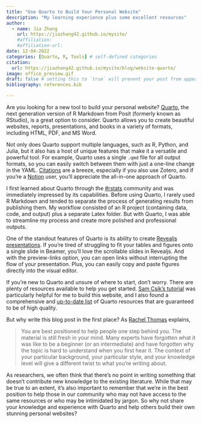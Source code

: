 ```yaml
---
title: "Use Quarto to Build Your Personal Website"
description: "My learning experience plus some excellent resources"
author:
  - name: Jia Zhang
    url: https://jiazhang42.github.io/mysite/ 
    #affiliation: 
    #affiliation-url:
date: 12-04-2022
categories: [Quarto, R, Tools] # self-defined categories
citation: 
  url: https://jiazhang42.github.io/mysite/blog/website-quarto/ 
image: office_preview.gif
draft: false # setting this to `true` will prevent your post from appearing on your listing page until you're ready!
bibliography: references.bib

---
```


<!-- [Quarto](https://quarto.org/) is a multi-language (e.g., R, Python, Julia), next generation version of R Markdown from RStudio (rebranded as Posit recently). It can create reports, presentations, websites, and books in HTML, PDF, MS Word, etc. -->

<!-- I learned about Quarto from [#rstats](https://twitter.com/hashtag/rstats?src=hashtag_click). Before that, I barely used R Markdown. I was more used to separating the result-generating process from publishing. My workflow was an R project (containing data, code, and output) plus a Latex folder. When I saw Quarto, I thought, this was the time to make a change. -->

<!-- Quarto has many unique features, such as a single `.qmd` file for all output formats. One can generate HTML, PDF, MS Word with a one-line change in the YAML. [Citations](https://quarto.org/docs/authoring/footnotes-and-citations.html) are super easy, especially for people who also work with Zotero. Besides, as a [Notion](https://www.notion.so/) user, I like all-in-one tools because there is always a universal logic underlying the diverse functions, then why bother to reinvent the wheel? -->

<!-- I first tried to use Quarto for my presentation because I was tired of Beamer. [Revealjs presentations](https://quarto.org/docs/presentations/revealjs/) created by Quarto are fantastic. Remember when you have to squeeze your table or figure into one slide only to find it too small for the audience? Revealjs gets you a scrollable slide. I also like the preview-links option, which allows one to open links without interrupting the presentation flow. Another convenient thing about Quarto is that you can copy and paste figures directly into the visual editor. With [all these features](https://quarto.org/docs/presentations/revealjs/demo/#/title-slide), the next step is to know some art about slide craft - how to put together slides that are functional and aesthetically pleasing. Emil Hvitfeldt keeps [an excellent blog](https://www.emilhvitfeldt.com/post/slidecraft-colors-fonts/) about this. -->

<!-- Soon after, I started to build this website with Quarto. As a complete novice, [Sam Csik's tutorial](https://ucsb-meds.github.io/creating-quarto-websites/) helped me a lot! I also bought a lot from [Sam Csik's website](https://samanthacsik.github.io/). -->

<!-- I recently found an up-to-date list of [Quarto resources](https://github.com/mcanouil/awesome-quarto). It is comprehensive and quality guaranteed. Why bother to write this blog? The reason is from a [blog post](https://medium.com/@racheltho/why-you-yes-you-should-blog-7d2544ac1045) by Rachel Thomas: -->

<!-- > You are best positioned to help people one step behind you. The material is still fresh in your mind. Many experts have forgotten what it was like to be a beginner (or an intermediate) and have forgotten why the topic is hard to understand when you first hear it. The context of your particular background, your particular style, and your knowledge level will give a different twist to what you're writing about. -->

<!-- Researchers often think there is no need to write something of no contribution (i.e., adding no value to the existing literature), which is definitely true to some extent. But remember, we are in the best position to help people in our neighborhood who may have no access to the resources or see those resources but are frightened by jargon. -->

<!-- \-\-\-\-\-\-- -->

Are you looking for a new tool to build your personal website? [Quarto](https://quarto.org/), the next generation version of R Markdown from Posit (formerly known as RStudio), is a great option to consider. Quarto allows you to create beautiful websites, reports, presentations, and books in a variety of formats, including HTML, PDF, and MS Word.

Not only does Quarto support multiple languages, such as R, Python, and Julia, but it also has a host of unique features that make it a versatile and powerful tool. For example, Quarto uses a single `.qmd` file for all output formats, so you can easily switch between them with just a one-line change in the YAML. [Citations](https://quarto.org/docs/authoring/footnotes-and-citations.html) are a breeze, especially if you also use Zotero, and if you're a [Notion](https://www.notion.so/) user, you'll appreciate the all-in-one approach of Quarto.

I first learned about Quarto through the [#rstats](https://twitter.com/hashtag/rstats?src=hashtag_click) community and was immediately impressed by its capabilities. Before using Quarto, I rarely used R Markdown and tended to separate the process of generating results from publishing them. My workflow consisted of an R project (containing data, code, and output) plus a separate Latex folder. But with Quarto, I was able to streamline my process and create more polished and professional outputs.

One of the standout features of Quarto is its ability to create [Revealjs presentations](https://quarto.org/docs/presentations/revealjs/). If you're tired of struggling to fit your tables and figures onto a single slide in Beamer, you'll love the scrollable slides in Revealjs. And with the preview-links option, you can open links without interrupting the flow of your presentation. Plus, you can easily copy and paste figures directly into the visual editor.

If you're new to Quarto and unsure of where to start, don't worry. There are plenty of resources available to help you get started. [Sam Csik's tutorial](https://ucsb-meds.github.io/creating-quarto-websites/) was particularly helpful for me to build this website, and I also found a comprehensive and [up-to-date list](https://github.com/mcanouil/awesome-quarto) of Quarto resources that are guaranteed to be of high quality.

But why write this blog post in the first place? As [Rachel Thomas](https://medium.com/@racheltho/why-you-yes-you-should-blog-7d2544ac1045) explains,

> You are best positioned to help people one step behind you. The material is still fresh in your mind. Many experts have forgotten what it was like to be a beginner (or an intermediate) and have forgotten why the topic is hard to understand when you first hear it. The context of your particular background, your particular style, and your knowledge level will give a different twist to what you're writing about.

As researchers, we often think that there's no point in writing something that doesn't contribute new knowledge to the existing literature. While that may be true to an extent, it's also important to remember that we're in the best position to help those in our community who may not have access to the same resources or who may be intimidated by jargon. So why not share your knowledge and experience with Quarto and help others build their own stunning personal websites?

